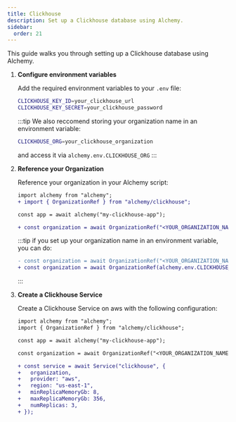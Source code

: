 ```yaml
---
title: Clickhouse
description: Set up a Clickhouse database using Alchemy.
sidebar:
  order: 21
---
```



This guide walks you through setting up a Clickhouse database using Alchemy.

<Steps>

1. **Configure environment variables**

   Add the required environment variables to your `.env` file:

   ```bash
   CLICKHOUSE_KEY_ID=your_clickhouse_url
   CLICKHOUSE_KEY_SECRET=your_clickhouse_password
   ```

	 :::tip
	 We also reccomend storing your organization name in an environment variable:

	 ```bash
	 CLICKHOUSE_ORG=your_clickhouse_organization
	 ```

	 and access it via `alchemy.env.CLICKHOUSE_ORG`
	 :::

2. **Reference your Organization**

	 Reference your organization in your Alchemy script:

	 ```diff lang='ts'
   import alchemy from "alchemy";
	 + import { OrganizationRef } from "alchemy/clickhouse";

	 const app = await alchemy("my-clickhouse-app");

	 + const organization = await OrganizationRef("<YOUR_ORGANIZATION_NAME>");
	 ```

	 :::tip
	 if you set up your organization name in an environment variable, you can do:

	 ```diff lang='ts'
	 - const organization = await OrganizationRef("<YOUR_ORGANIZATION_NAME>");
	 + const organization = await OrganizationRef(alchemy.env.CLICKHOUSE_ORG);
	 ```
	 :::

3. **Create a Clickhouse Service**

	 Create a Clickhouse Service on aws with the following configuration:

	 ```diff lang='ts'
   import alchemy from "alchemy";
	 import { OrganizationRef } from "alchemy/clickhouse";

	 const app = await alchemy("my-clickhouse-app");

	 const organization = await OrganizationRef("<YOUR_ORGANIZATION_NAME>");

	 + const service = await Service("clickhouse", {
	 + 	 organization,
	 + 	 provider: "aws",
	 + 	 region: "us-east-1",
	 + 	 minReplicaMemoryGb: 8,
	 + 	 maxReplicaMemoryGb: 356,
	 + 	 numReplicas: 3,
	 + });
	 ```

</Steps>